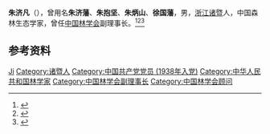 '''朱济凡'''（{{bd|1912年||1987年|}}），曾用名'''朱济藩'''、'''朱抱坚'''、'''朱炳山'''、'''徐国藩'''，男，[[浙江|浙江]][[诸暨|诸暨]]人，中国森林生态学家，曾任[[中国林学会|中国林学会]]副理事长。<ref>{{Cite book|title=20世纪中华人物名字号辞典|author=周家珍编著|publisher=法律出版社|year=2000|isbn=9787503628320|location=北京|pages=}}</ref><ref>{{Cite book|title=中国近现代人物别名词典|author=徐为民编|publisher=沈阳出版社|year=1993|isbn=|location=沈阳|pages=}}</ref><ref>{{Cite book|title=中国科学家辞典 • 现代第二分册|author=徐志春主编; 孙敦恒, 于欣, 陆嘉玉等副主编|publisher=山东科学技术出版社|year=1983|isbn=|location=济南|pages=}}</ref>

== 参考资料 ==
{{reflist}}

{{中国人物小作品}}
{{Navboxes
| title  = 朱济凡在[[中国林学会|中国林学会]]的职务
| list1  =
{{中国林学会第二届理事会}}
{{中国林学会第三届理事会}}
{{中国林学会第四届理事会}}
{{中国林学会第五届理事会}}
}}

{{Authority control}}
{{DEFAULTSORT:Zhu朱}}
[[Category:朱姓|Ji]]
[[Category:诸暨人|Category:诸暨人]]
[[Category:中国共产党党员_(1938年入党)|Category:中国共产党党员 (1938年入党)]]
[[Category:中华人民共和国林学家|Category:中华人民共和国林学家]]
[[Category:中国林学会副理事长|Category:中国林学会副理事长]]
[[Category:中国林学会顾问|Category:中国林学会顾问]]